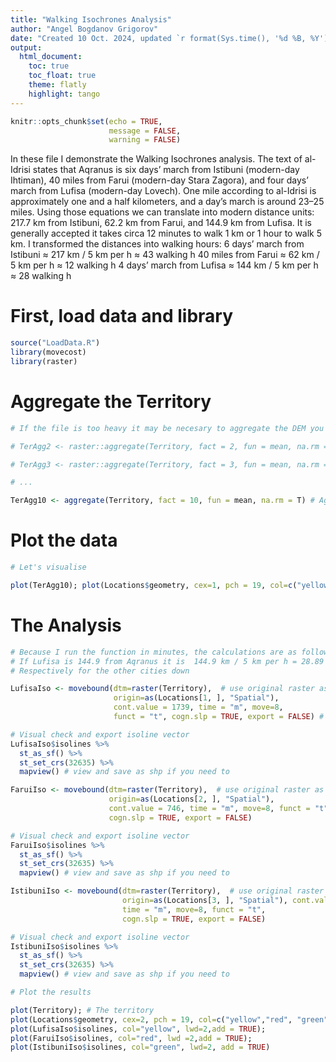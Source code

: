 ```yaml
---
title: "Walking Isochrones Analysis"
author: "Angel Bogdanov Grigorov"
date: "Created 10 Oct. 2024, updated `r format(Sys.time(), '%d %B, %Y')`"
output: 
  html_document:
    toc: true
    toc_float: true
    theme: flatly
    highlight: tango
---
```

```r
knitr::opts_chunk$set(echo = TRUE,
                      message = FALSE,
                      warning = FALSE)
```

In these file I demonstrate the Walking Isochrones analysis. The text of al-Idrisi states that Aqranus is six days' march from Istibuni (modern-day Ihtiman), 40 miles from Farui (modern-day Stara Zagora), and four days' march from Lufisa (modern-day Lovech). One mile according to al-Idrisi is approximately one and a half kilometers, and a day’s march is around 23–25 miles. Using those equations we can translate into modern distance units: 217.7 km from Istibuni, 62.2 km from Farui, and 144.9 km from Lufisa. It is generally accepted it takes circa 12 minutes to walk 1 km or 1 hour to walk 5 km. I transformed the distances into walking hours:
6 days' march from Istibuni ≈ 217 km / 5 km per h ≈ 43 walking h
40 miles from Farui ≈ 62 km / 5 km per h ≈ 12 walking h
4 days' march from Lufisa ≈ 144 km / 5 km per h ≈ 28 walking h

# First, load data and library

```r

source("LoadData.R")
library(movecost)
library(raster)
```

# Aggregate the Territory

```r

# If the file is too heavy it may be necesary to aggregate the DEM you are using:

# TerAgg2 <- raster::aggregate(Territory, fact = 2, fun = mean, na.rm = T) # Aggregate double the size

# TerAgg3 <- raster::aggregate(Territory, fact = 3, fun = mean, na.rm = T) # Aggregate triple the size

# ...

TerAgg10 <- aggregate(Territory, fact = 10, fun = mean, na.rm = T) # Aggregate the Territory 10 times

```

# Plot the data

```r

# Let's visualise

plot(TerAgg10); plot(Locations$geometry, cex=1, pch = 19, col=c("yellow","red", "green"), add=TRUE)

```

# The Analysis

```r

# Because I run the function in minutes, the calculations are as follows:
# If Lufisa is 144.9 from Aqranus it is  144.9 km / 5 km per h = 28.89 hours, which represented as minutes should be 1738.8 min (144.9 km х 12 min = 1738.8).
# Respectively for the other cities down

LufisaIso <- movebound(dtm=raster(Territory),  # use original raster as it's already lo-res at 30s
                       origin=as(Locations[1, ], "Spatial"), 
                       cont.value = 1739, time = "m", move=8, 
                       funct = "t", cogn.slp = TRUE, export = FALSE) # export fails so do it manually 

# Visual check and export isoline vector
LufisaIso$isolines %>% 
  st_as_sf() %>% 
  st_set_crs(32635) %>% 
  mapview() # view and save as shp if you need to
```

```r

FaruiIso <- movebound(dtm=raster(Territory),  # use original raster as it's already lo-res at 30s
                      origin=as(Locations[2, ], "Spatial"), 
                      cont.value = 746, time = "m", move=8, funct = "t", 
                      cogn.slp = TRUE, export = FALSE) 

# Visual check and export isoline vector
FaruiIso$isolines %>% 
  st_as_sf() %>% 
  st_set_crs(32635) %>% 
  mapview() # view and save as shp if you need to
```

```r

IstibuniIso <- movebound(dtm=raster(Territory),  # use original raster as it's already lo-res at 30s
                         origin=as(Locations[3, ], "Spatial"), cont.value = 2612, 
                         time = "m", move=8, funct = "t", 
                         cogn.slp = TRUE, export = FALSE) 

# Visual check and export isoline vector
IstibuniIso$isolines %>% 
  st_as_sf() %>% 
  st_set_crs(32635) %>% 
  mapview() # view and save as shp if you need to

```

```r
# Plot the results

plot(Territory); # The territory
plot(Locations$geometry, cex=2, pch = 19, col=c("yellow","red", "green"), add=TRUE); # The locations (Lufisa, Farui, Istibuni)
plot(LufisaIso$isolines, col="yellow", lwd=2,add = TRUE); 
plot(FaruiIso$isolines, col="red", lwd =2,add = TRUE);
plot(IstibuniIso$isolines, col="green", lwd=2, add = TRUE)

```



